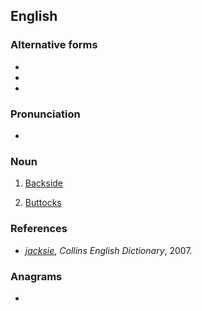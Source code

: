 ==English==

===Alternative forms===
* {{l|en|jacksie}}
* {{l|en|jaxie}}
* {{l|en|jaxy}}

===Pronunciation===
* {{audio|en|En-au-jacksy.ogg|Audio (AU)}}

===Noun===
{{en-noun|jacksies}}

# {{lb|en|slang|British}} [[backside|Backside]]
# {{lb|en|slang|British}} [[buttocks|Buttocks]]

===References===
* ''[http://dictionary.reverso.net/english-definitions/jacksie jacksie]'', ''Collins English Dictionary'', 2007.

===Anagrams===
* {{anagrams|en|a=acjksy|Y-jacks}}